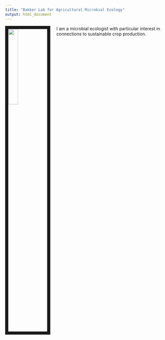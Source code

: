 ```yaml
---
title: "Bakker Lab for Agricultural Microbial Ecology"
output: html_document
---
```


<img src="images/Bakker_profile.jpg" style="width:25%; border:10px solid; margin-right: 20px" align="left">

I am a microbial ecologist with particular interest in connections to sustainable crop production.
